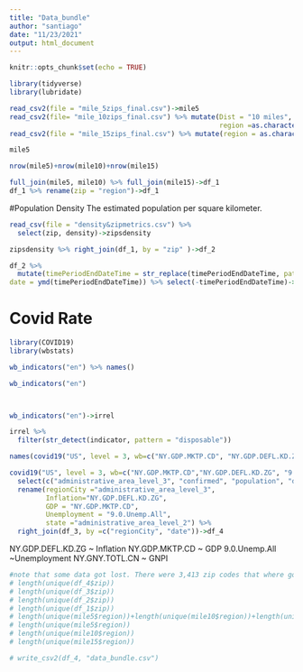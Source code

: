 ```yaml
---
title: "Data_bundle"
author: "santiago"
date: "11/23/2021"
output: html_document
---
```


```r
knitr::opts_chunk$set(echo = TRUE)
```

```r
library(tidyverse)
library(lubridate)

```

```r
read_csv2(file = "mile_5zips_final.csv")->mile5
read_csv2(file= "mile_10zips_final.csv") %>% mutate(Dist = "10 miles",
                                                    region =as.character(region))->mile10
read_csv2(file = "mile_15zips_final.csv") %>% mutate(region = as.character(region))->mile15

mile5
```

```r
nrow(mile5)+nrow(mile10)+nrow(mile15)
```
```r
full_join(mile5, mile10) %>% full_join(mile15)->df_1
df_1 %>% rename(zip = "region")->df_1
```


#Population Density
The estimated population per square kilometer. 
```r
read_csv(file = "density&zipmetrics.csv") %>% 
  select(zip, density)->zipsdensity

zipsdensity %>% right_join(df_1, by = "zip" )->df_2

df_2 %>% 
  mutate(timePeriodEndDateTime = str_replace(timePeriodEndDateTime, pattern = "T00:00:00.000Z$", replacement = ""),
date = ymd(timePeriodEndDateTime)) %>% select(-timePeriodEndDateTime)->df_3
```


# Covid Rate
```r
library(COVID19)
library(wbstats)
```


```r
wb_indicators("en") %>% names()

wb_indicators("en")



wb_indicators("en")->irrel

irrel %>% 
  filter(str_detect(indicator, pattern = "disposable"))


```


```r
names(covid19("US", level = 3, wb=c("NY.GDP.MKTP.CD", "NY.GDP.DEFL.KD.ZG", "9.0.Unemp.All")))

covid19("US", level = 3, wb=c("NY.GDP.MKTP.CD","NY.GDP.DEFL.KD.ZG", "9.0.Unemp.All", "NY.GNY.TOTL.CN"), start = "01/01/2020")%>% 
  select(c("administrative_area_level_3", "confirmed", "population", "date","administrative_area_level_2", "NY.GDP.MKTP.CD","NY.GDP.DEFL.KD.ZG","9.0.Unemp.All")) %>% 
  rename(regionCity ="administrative_area_level_3",
         Inflation="NY.GDP.DEFL.KD.ZG",
         GDP = "NY.GDP.MKTP.CD",
         Unemployment = "9.0.Unemp.All",
         state ="administrative_area_level_2") %>% 
  right_join(df_3, by =c("regionCity", "date"))->df_4

```
NY.GDP.DEFL.KD.ZG ~ Inflation
NY.GDP.MKTP.CD ~ GDP
9.0.Unemp.All ~Unemployment
NY.GNY.TOTL.CN ~ GNPI

```r
#note that some data got lost. There were 3,413 zip codes that where going to be calculated but only ended up with 2082
# length(unique(df_4$zip))
# length(unique(df_3$zip))
# length(unique(df_2$zip))
# length(unique(df_1$zip))
# length(unique(mile5$region))+length(unique(mile10$region))+length(unique(mile15$region))
# length(unique(mile5$region))
# length(unique(mile10$region))
# length(unique(mile15$region))

# write_csv2(df_4, "data_bundle.csv")
```

